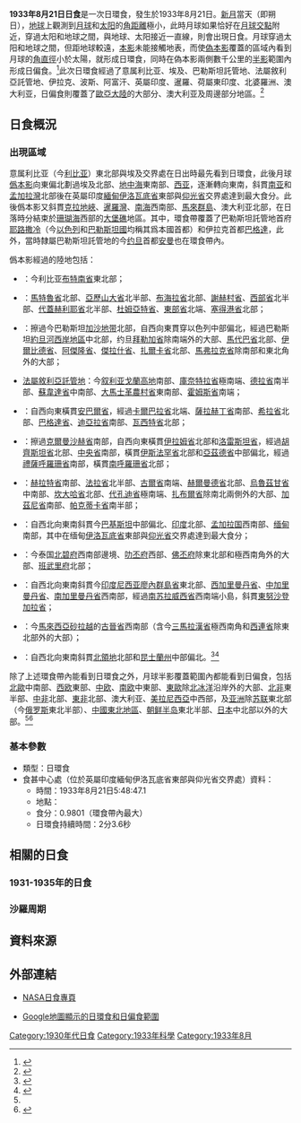 {{NoteTA
|G1=Toponym
|1=zh-cn:意属; zh-hk:意屬; zh-tw:義屬
}}
{{Infobox Solar eclipse
| Year        = 1933
| Month       = 8
| Day         = 21
| Type        = 日環食
| Image       = SE1933Aug21A.png
| Image size  = 200px
| Image intro = 1933年8月21日日環食路徑圖
  <!--   日食資料   -->
| Gamma       = 0.0869
| Mag         = 0.9801
| Saros       = 134
| Saros total = 71
| Saros seq   = 39
  <!--     食甚     -->
| Duration    = 2分3.6秒
| Location    = [[英屬印度|英屬印度]][[英屬緬甸|緬甸]][[伊洛瓦底省|伊洛瓦底省]]東部
| Coords      = {{coord|16|51.2|N|95|52.2|E}}
| Width       = 71.0公里
  <!--   開始時間   -->
| Partial     = 
| Start type  = 
| Centre      = 
| Greatest    = 5:48:47.1
  <!--     倒數     -->
| hour        = 05
| minute      = 48
| second      = 47
| Duration_s  = 
}}
'''1933年8月21日日食'''是一次日環食，發生於1933年8月21日。[[新月|新月]]當天（即朔日），[[地球|地球]]上觀測到[[月球|月球]]和[[太阳|太阳]]的[[角距離|角距離]]極小，此時月球如果恰好在[[月球交點|月球交點]]附近，穿過太阳和地球之間，與地球、太阳接近一直線，則會出現日食。月球穿過太阳和地球之間，但距地球較遠，[[本影|本影]]未能接觸地表，而使[[偽本影|偽本影]]覆蓋的區域內看到月球的[[角直徑|角直徑]]小於太陽，就形成日環食，同時在偽本影兩側數千公里的[[半影|半影]]範圍內形成日偏食。<ref name="astron">{{cite web|author=樊忠玉|title=日（月）食|url=http://www.astron.ac.cn/bencandy-51-1630-1.htm|publisher=中国天文科普网|accessdate=2016-03-31|archive-date=2014-09-17|archive-url=https://web.archive.org/web/20140917080048/http://www.astron.ac.cn/bencandy-51-1630-1.htm|dead-url=no}}</ref>此次日環食經過了意属利比亚、埃及、巴勒斯坦託管地、法屬敘利亞託管地、伊拉克、波斯、阿富汗、英屬印度、暹羅、荷屬東印度、北婆羅洲、澳大利亚，日偏食則覆蓋了[[歐亞大陸|歐亞大陸]]的大部分、澳大利亚及周邊部分地區。<ref name="NASAGIF">{{cite web|author=Fred Espenak|title=Annular Solar Eclipse of 1933 Aug 21|url=http://eclipse.gsfc.nasa.gov/SEplot/SEplot1901/SE1933Aug21A.GIF|publisher=NASA Eclipse Web Site|accessdate=2016-03-31|archive-date=2020-10-20|archive-url=https://web.archive.org/web/20201020151028/https://eclipse.gsfc.nasa.gov/SEplot/SEplot1901/SE1933Aug21A.GIF|dead-url=no}}{{en}}</ref>

== 日食概況 ==
=== 出現區域 ===
意属利比亚（今[[利比亚|利比亚]]）東北部與埃及交界處在日出時最先看到日環食，此後月球[[僞本影|僞本影]]向東偏北劃過埃及北部、[[地中海|地中海]]東南部、[[西亚|西亚]]，逐漸轉向東南，斜貫[[南亚|南亚]]和[[孟加拉灣|孟加拉灣]]北部後在英屬印度[[英屬緬甸|緬甸]][[伊洛瓦底省|伊洛瓦底省]]東部與[[仰光省|仰光省]]交界處達到最大食分。此後僞本影又斜貫[[克拉地峽|克拉地峽]]、[[泰國灣|暹羅灣]]、[[南海|南海]]西南部、[[馬來群島|馬來群島]]、澳大利亚北部，在日落時分結束於[[珊瑚海|珊瑚海]]西部的[[大堡礁|大堡礁]]地區。其中，環食帶覆蓋了巴勒斯坦託管地首府[[耶路撒冷|耶路撒冷]]（今[[以色列|以色列]]和[[巴勒斯坦國|巴勒斯坦國]]均稱其爲本國首都）和伊拉克首都[[巴格達|巴格達]]，此外，當時隸屬巴勒斯坦託管地的今[[约旦|约旦]]首都[[安曼|安曼]]也在環食帶內。

僞本影經過的陸地包括：
*{{flag|Italian Libya}}：今利比亚[[布特南省|布特南省]]東北部；
*{{flag|埃及王國|name=埃及}}：[[馬特魯省|馬特魯省]]北部、[[亞歷山大省|亞歷山大省]]北半部、[[布海拉省|布海拉省]]北部、[[謝赫村省|謝赫村省]]、[[西部省_(埃及)|西部省]]北半部、[[代蓋赫利耶省|代蓋赫利耶省]]北半部、[[杜姆亞特省|杜姆亞特省]]、[[東部省_(埃及)|東部省]]北端、[[塞得港省|塞得港省]]北部；
*{{flag|Mandatory Palestine}}：擦過今巴勒斯坦[[加沙地带|加沙地带]]北部，自西向東貫穿以色列中部偏北，經過巴勒斯坦[[約旦河西岸地區|約旦河西岸地區]]中北部，约旦[[拜勒加省|拜勒加省]]除南端外的大部、[[馬代巴省|馬代巴省]]北部、[[伊爾比德省|伊爾比德省]]、[[阿傑隆省|阿傑隆省]]、[[傑拉什省|傑拉什省]]、[[扎爾卡省|扎爾卡省]]北部、[[馬弗拉克省|馬弗拉克省]]除南部和東北角外的大部；
*{{flagicon|FRA}} [[法屬敘利亞託管地|法屬敘利亞託管地]]：今[[叙利亚|叙利亚]][[戈蘭高地|戈蘭高地]]南部、[[庫奈特拉省|庫奈特拉省]]極南端、[[德拉省|德拉省]]南半部、[[蘇韋達省|蘇韋達省]]中南部、[[大馬士革農村省|大馬士革農村省]]東南部、[[霍姆斯省|霍姆斯省]]南端；
*{{flag|Kingdom of iraq|name=伊拉克}}：自西向東橫貫[[安巴爾省|安巴爾省]]，經過[[卡爾巴拉省|卡爾巴拉省]]北端、[[薩拉赫丁省|薩拉赫丁省]]南部、[[希拉省|希拉省]]北部、[[巴格達省|巴格達省]]、[[迪亞拉省|迪亞拉省]]南部、[[瓦西特省|瓦西特省]]北部；
*{{flag|巴勒維王朝|1925|name=波斯}}：擦過[[克爾曼沙赫省|克爾曼沙赫省]]南部，自西向東橫貫[[伊拉姆省|伊拉姆省]]北部和[[洛雷斯坦省|洛雷斯坦省]]，經過[[胡齊斯坦省|胡齊斯坦省]]北部、[[中央省_(伊朗)|中央省]]南部，橫貫[[伊斯法罕省|伊斯法罕省]]北部和[[亞茲德省|亞茲德省]]中部偏北，經過[[禮薩呼羅珊省|禮薩呼羅珊省]]南部，橫貫[[南呼羅珊省|南呼羅珊省]]北部；
*{{flag|Kingdom of Afghanistan|name=阿富汗}}：[[赫拉特省|赫拉特省]]南部、[[法拉省|法拉省]]北半部、[[古爾省|古爾省]]南端、[[赫爾曼德省|赫爾曼德省]]北部、[[烏魯茲甘省|烏魯茲甘省]]中南部、[[坎大哈省|坎大哈省]]北部、[[代孔迪省|代孔迪省]]極南端、[[扎布爾省|扎布爾省]]除南北兩側外的大部、[[加茲尼省|加茲尼省]]南部、[[帕克蒂卡省|帕克蒂卡省]]南半部；
*{{British Raj}}：自西北向東南斜貫今[[巴基斯坦|巴基斯坦]]中部偏北、[[印度|印度]]北部、[[孟加拉国|孟加拉国]]西南部、[[缅甸|缅甸]]南部，其中在缅甸[[伊洛瓦底省|伊洛瓦底省]]東部與[[仰光省|仰光省]]交界處達到最大食分；
*{{flag|THA|name=暹羅}}：今泰国[[北碧府|北碧府]]西南部邊境、[[叻丕府|叻丕府]]西部、[[佛丕府|佛丕府]]除東北部和極西南角外的大部、[[班武里府|班武里府]]北部；
*{{flag|DEI}}：自西北向東南斜貫今[[印度尼西亚|印度尼西亚]][[廖內群島省|廖內群島省]]東北部、[[西加里曼丹省|西加里曼丹省]]、[[中加里曼丹省|中加里曼丹省]]、[[南加里曼丹省|南加里曼丹省]]西南部，經過[[南苏拉威西省|南苏拉威西省]]西南端小島，斜貫[[東努沙登加拉省|東努沙登加拉省]]；
*{{BOR}}：今[[馬來西亞|馬來西亞]][[砂拉越|砂拉越]]的[[古晉省|古晉省]]西南部（含今[[三馬拉漢省|三馬拉漢省]]極西南角和[[西連省|西連省]]除東北部外的大部）；
*{{AUS}}：自西北向東南斜貫[[北領地|北領地]]北部和[[昆士蘭州|昆士蘭州]]中部偏北。<ref>{{cite web|author=Fred Espenak|title=Annular Solar Eclipse of 1933 Aug 21 - Google Maps and Solar Eclipse Paths|url=http://eclipse.gsfc.nasa.gov/SEgoogle/SEgoogle1901/SE1933Aug21Agoogle.html|publisher=NASA Eclipse Web Site|accessdate=2016-03-31|archive-date=2020-10-20|archive-url=https://web.archive.org/web/20201020080851/https://eclipse.gsfc.nasa.gov/SEgoogle/SEgoogle1901/SE1933Aug21Agoogle.html|dead-url=no}}{{en}}</ref><ref>{{cite web|author=Xavier M. Jubier|title=Eclipse Annulaire de Soleil du 21 août 1933 - Cartographie Interactive Google (1933 August 21 Annular Solar Eclipse - Interactive Google Map)|url=http://xjubier.free.fr/site_pages/solar_eclipses/xSE_GoogleMap3.php?Ecl=+19330821|accessdate=2016-03-31|archive-date=2016-11-06|archive-url=https://web.archive.org/web/20161106150217/http://xjubier.free.fr/site_pages/solar_eclipses/xSE_GoogleMap3.php?Ecl=+19330821|dead-url=no}}{{fr}}{{en}}</ref>

除了上述環食帶內能看到日環食之外，月球半影覆蓋範圍內都能看到日偏食，包括[[北歐|北歐]]中南部、[[西欧|西欧]]東部、[[中欧|中欧]]、[[南欧|南欧]]中東部、[[東歐|東歐]]除[[北冰洋|北冰洋]]沿岸外的大部、[[北部非洲|北非]]東半部、[[中部非洲|中非]]北部、[[东部非洲|東非]]北部、澳大利亚、[[美拉尼西亞|美拉尼西亞]]中西部，及[[亚洲|亚洲]]除[[苏联|苏联]]東北部（今[[俄罗斯|俄罗斯]]東北半部）、[[中國東北地區|中國東北地區]]、[[朝鲜半岛|朝鲜半岛]]東北半部、[[日本|日本]]中北部以外的大部。<ref name="NASAGIF"/><ref>{{cite web|author=Fred Espenak|title=Catalog of Solar Eclipses (1901 to 2000)|url=http://eclipse.gsfc.nasa.gov/SEcat5/SE1901-2000.html|publisher=NASA Eclipse Web Site|accessdate=2016-03-31|archive-date=2017-12-28|archive-url=https://web.archive.org/web/20171228100215/https://eclipse.gsfc.nasa.gov/SEcat5/SE1901-2000.html|dead-url=no}}{{en}}</ref>

=== 基本參數 ===
{{NoteUTC}}
* 類型：日環食
* 食甚中心處（位於英屬印度緬甸伊洛瓦底省東部與仰光省交界處）資料：
** 時間：1933年8月21日5:48:47.1
** 地點：{{coord|16|51.2|N|95|52.2|E}}
** 食分：0.9801（環食帶內最大）
** 日環食持續時間：2分3.6秒

== 相關的日食 ==
=== 1931-1935年的日食 ===
{{Solar eclipse set 1931-1935}}

=== 沙羅周期 ===
{{Solar Saros series 134}}

== 資料來源 ==
{{reflist}}

== 外部連結 ==
{{日食主題}}
* [http://eclipse.gsfc.nasa.gov/solar.html NASA日食專頁]{{Wayback|url=http://eclipse.gsfc.nasa.gov/solar.html |date=20190108200537 }}{{en}}
{{Solar eclipse NASA reference|1901/SE1933Aug21A}}
* [http://xjubier.free.fr/site_pages/solar_eclipses/xSE_GoogleMap3.php?Ecl=+19330821 Google地圖顯示的日環食和日偏食範圍]{{Wayback|url=http://xjubier.free.fr/site_pages/solar_eclipses/xSE_GoogleMap3.php?Ecl=+19330821 |date=20161106150217 }}{{fr}}{{en}}

{{Solar eclipses
|nature=日環食
|previous=[[1933年2月24日日食|1933年2月24日日食]]|natureprevious=日環食
|previoussamenature=[[1933年2月24日日食|1933年2月24日日食]]
|next=[[1934年2月14日日食|1934年2月14日日食]]|naturenext=日全食
|nextsamenature=[[1934年8月10日日食|1934年8月10日日食]]
}}
{{日食}}

[[Category:1930年代日食|Category:1930年代日食]]
[[Category:1933年科學|Category:1933年科學]]
[[Category:1933年8月|Category:1933年8月]]